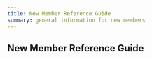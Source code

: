 ---
title: New Member Reference Guide
summary: general information for new members
---

## New Member Reference Guide
